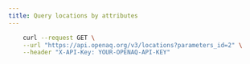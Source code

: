 ```yaml
---
title: Query locations by attributes 
---
```





```sh
    curl --request GET \
    --url "https://api.openaq.org/v3/locations?parameters_id=2" \
    --header "X-API-Key: YOUR-OPENAQ-API-KEY"
```